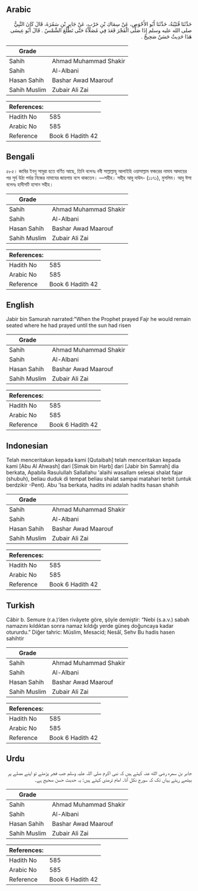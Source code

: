 ## Arabic


<div dir="rtl" lang="ar" style={{fontSize:'larger',backgroundColor:'#f8f9fa',padding:20}}>
حَدَّثَنَا قُتَيْبَةُ، حَدَّثَنَا أَبُو الأَحْوَصِ، عَنْ سِمَاكِ بْنِ حَرْبٍ، عَنْ جَابِرِ بْنِ سَمُرَةَ، قَالَ كَانَ النَّبِيُّ صلى الله عليه وسلم إِذَا صَلَّى الْفَجْرَ قَعَدَ فِي مُصَلاَّهُ حَتَّى تَطْلُعَ الشَّمْسُ ‏.‏ قَالَ أَبُو عِيسَى هَذَا حَدِيثٌ حَسَنٌ صَحِيحٌ ‏.‏
</div>
<div style={{backgroundColor:'#f8f9fa',padding:20, marginBottom: 10}}><table> <thead> <tr> <th>Grade</th> <th></th> </tr> </thead> <tbody> <tr><td>Sahih</td><td>Ahmad Muhammad Shakir</td></tr><tr><td>Sahih</td><td>Al-Albani</td></tr><tr><td>Hasan Sahih</td><td>Bashar Awad Maarouf</td></tr><tr><td>Sahih Muslim</td><td>Zubair Ali Zai</td></tr></tbody></table><table> <thead> <tr> <th>References:</th> <th></th> </tr> </thead> <tbody><tr><td>Hadith No</td><td>585</td></tr><tr><td>Arabic No</td><td>585</td></tr><tr><td>Reference</td><td>Book 6 Hadith 42</td></tr></tbody></table></div>

## Bengali


<div dir="ltr" lang="bn" style={{fontSize:'larger',backgroundColor:'#f8f9fa',padding:20}}>
৫৮৫। জাবির ইবনু সামুরা হতে বর্ণিত আছে, তিনি বলেনঃ নবী সাল্লাল্লাহু আলাইহি ওয়াসাল্লাম ফজরের নামায আদায়ের পর সূর্য উঠা পর্যন্ত নিজের নামাযের জায়গায় বসে থাকতেন। —সহীহ। সহীহ আবু দাউদ- (১১৭১), মুসলিম। আবু ঈসা বলেনঃ হাদীসটি হাসান সহীহ।
</div>
<div style={{backgroundColor:'#f8f9fa',padding:20, marginBottom: 10}}><table> <thead> <tr> <th>Grade</th> <th></th> </tr> </thead> <tbody> <tr><td>Sahih</td><td>Ahmad Muhammad Shakir</td></tr><tr><td>Sahih</td><td>Al-Albani</td></tr><tr><td>Hasan Sahih</td><td>Bashar Awad Maarouf</td></tr><tr><td>Sahih Muslim</td><td>Zubair Ali Zai</td></tr></tbody></table><table> <thead> <tr> <th>References:</th> <th></th> </tr> </thead> <tbody><tr><td>Hadith No</td><td>585</td></tr><tr><td>Arabic No</td><td>585</td></tr><tr><td>Reference</td><td>Book 6 Hadith 42</td></tr></tbody></table></div>

## English


<div dir="ltr" lang="en" style={{fontSize:'larger',backgroundColor:'#f8f9fa',padding:20}}>
Jabir bin Samurah narrated:"When the Prophet prayed Fajr he would remain seated where he had prayed until the sun had risen
</div>
<div style={{backgroundColor:'#f8f9fa',padding:20, marginBottom: 10}}><table> <thead> <tr> <th>Grade</th> <th></th> </tr> </thead> <tbody> <tr><td>Sahih</td><td>Ahmad Muhammad Shakir</td></tr><tr><td>Sahih</td><td>Al-Albani</td></tr><tr><td>Hasan Sahih</td><td>Bashar Awad Maarouf</td></tr><tr><td>Sahih Muslim</td><td>Zubair Ali Zai</td></tr></tbody></table><table> <thead> <tr> <th>References:</th> <th></th> </tr> </thead> <tbody><tr><td>Hadith No</td><td>585</td></tr><tr><td>Arabic No</td><td>585</td></tr><tr><td>Reference</td><td>Book 6 Hadith 42</td></tr></tbody></table></div>

## Indonesian


<div dir="ltr" lang="id" style={{fontSize:'larger',backgroundColor:'#f8f9fa',padding:20}}>
Telah menceritakan kepada kami [Qutaibah] telah menceritakan kepada kami [Abu Al Ahwash] dari [Simak bin Harb] dari [Jabir bin Samrah] dia berkata, Apabila Rasulullah Sallallahu 'alaihi wasallam selesai shalat fajar (shubuh), beliau duduk di tempat beliau shalat sampai matahari terbit (untuk berdzikir -Pent). Abu 'Isa berkata, hadits ini adalah hadits hasan shahih
</div>
<div style={{backgroundColor:'#f8f9fa',padding:20, marginBottom: 10}}><table> <thead> <tr> <th>Grade</th> <th></th> </tr> </thead> <tbody> <tr><td>Sahih</td><td>Ahmad Muhammad Shakir</td></tr><tr><td>Sahih</td><td>Al-Albani</td></tr><tr><td>Hasan Sahih</td><td>Bashar Awad Maarouf</td></tr><tr><td>Sahih Muslim</td><td>Zubair Ali Zai</td></tr></tbody></table><table> <thead> <tr> <th>References:</th> <th></th> </tr> </thead> <tbody><tr><td>Hadith No</td><td>585</td></tr><tr><td>Arabic No</td><td>585</td></tr><tr><td>Reference</td><td>Book 6 Hadith 42</td></tr></tbody></table></div>

## Turkish


<div dir="ltr" lang="tr" style={{fontSize:'larger',backgroundColor:'#f8f9fa',padding:20}}>
Câbir b. Semure (r.a.)’den rivâyete göre, şöyle demiştir: “Nebi (s.a.v.) sabah namazını kıldıktan sonra namaz kıldığı yerde güneş doğuncaya kadar otururdu.” Diğer tahric: Müslim, Mesacid; Nesâî, Sehv Bu hadis hasen sahihtir
</div>
<div style={{backgroundColor:'#f8f9fa',padding:20, marginBottom: 10}}><table> <thead> <tr> <th>Grade</th> <th></th> </tr> </thead> <tbody> <tr><td>Sahih</td><td>Ahmad Muhammad Shakir</td></tr><tr><td>Sahih</td><td>Al-Albani</td></tr><tr><td>Hasan Sahih</td><td>Bashar Awad Maarouf</td></tr><tr><td>Sahih Muslim</td><td>Zubair Ali Zai</td></tr></tbody></table><table> <thead> <tr> <th>References:</th> <th></th> </tr> </thead> <tbody><tr><td>Hadith No</td><td>585</td></tr><tr><td>Arabic No</td><td>585</td></tr><tr><td>Reference</td><td>Book 6 Hadith 42</td></tr></tbody></table></div>

## Urdu


<div dir="rtl" lang="ur" style={{fontSize:'larger',backgroundColor:'#f8f9fa',padding:20}}>
جابر بن سمرہ رضی الله عنہ کہتے ہیں کہ نبی اکرم صلی اللہ علیہ وسلم جب فجر پڑھتے تو اپنے مصلے پر بیٹھے رہتے یہاں تک کہ سورج نکل آتا۔ امام ترمذی کہتے ہیں: یہ حدیث حسن صحیح ہے۔
</div>
<div style={{backgroundColor:'#f8f9fa',padding:20, marginBottom: 10}}><table> <thead> <tr> <th>Grade</th> <th></th> </tr> </thead> <tbody> <tr><td>Sahih</td><td>Ahmad Muhammad Shakir</td></tr><tr><td>Sahih</td><td>Al-Albani</td></tr><tr><td>Hasan Sahih</td><td>Bashar Awad Maarouf</td></tr><tr><td>Sahih Muslim</td><td>Zubair Ali Zai</td></tr></tbody></table><table> <thead> <tr> <th>References:</th> <th></th> </tr> </thead> <tbody><tr><td>Hadith No</td><td>585</td></tr><tr><td>Arabic No</td><td>585</td></tr><tr><td>Reference</td><td>Book 6 Hadith 42</td></tr></tbody></table></div>